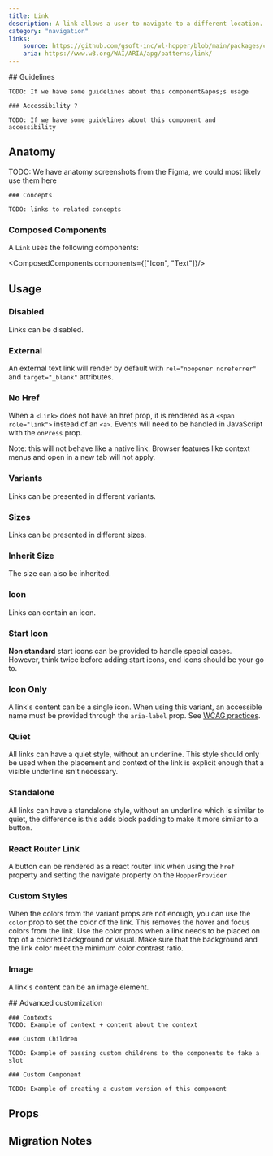 ```yaml
---
title: Link
description: A link allows a user to navigate to a different location.
category: "navigation"
links:
    source: https://github.com/gsoft-inc/wl-hopper/blob/main/packages/components/src/Link/src/Link.tsx
    aria: https://www.w3.org/WAI/ARIA/apg/patterns/link/
---
```


<Example src="Link/docs/preview" isOpen />

<FeatureFlag flag="next">
    ## Guidelines

    TODO: If we have some guidelines about this component&apos;s usage

    ### Accessibility ?

    TODO: If we have some guidelines about this component and accessibility
</FeatureFlag>

## Anatomy

<FeatureFlag flag="rc">
    TODO: We have anatomy screenshots from the Figma, we could most likely use them here

    ### Concepts

    TODO: links to related concepts
</FeatureFlag>

### Composed Components

A `Link` uses the following components:

<ComposedComponents components={["Icon", "Text"]}/>

## Usage

### Disabled

Links can be disabled.

<Example src="Link/docs/disabled" />

### External

An external text link will render by default with `rel="noopener noreferrer"` and `target="_blank"` attributes.

<Example src="Link/docs/external" />

### No Href

When a `<Link>` does not have an href prop, it is rendered as a `<span role="link">` instead of an `<a>`. Events will need to be handled in JavaScript with the `onPress` prop.

Note: this will not behave like a native link. Browser features like context menus and open in a new tab will not apply.

<Example src="Link/docs/noHref" />

### Variants

Links can be presented in different variants.

<Example src="Link/docs/variants" />

### Sizes

Links can be presented in different sizes.

<Example src="Link/docs/size" />

### Inherit Size

The size can also be inherited.

<Example src="Link/docs/inheritSize" />

### Icon

Links can contain an icon.

<Example src="Link/docs/icon" />

### Start Icon

**Non standard** start icons can be provided to handle special cases. However, think twice before adding start icons, end icons should be your go to.

<Example src="Link/docs/startIcon" />

### Icon Only

A link's content can be a single icon. When using this variant, an accessible name must be provided through the `aria-label` prop. See [WCAG practices](https://www.w3.org/TR/WCAG20-TECHS/ARIA6.html).

<Example src="Link/docs/iconOnly" />

### Quiet

All links can have a quiet style, without an underline. This style should only be used when the placement and context of the link is explicit enough that a visible underline isn’t necessary.

<Example src="Link/docs/quiet" />

### Standalone

All links can have a standalone style, without an underline which is similar to quiet, the difference is this adds block padding to make it more similar to a button.

<Example src="Link/docs/standalone" />

### React Router Link

A button can be rendered as a react router link when using the `href` property and setting the navigate property on the `HopperProvider`

<Example src="Link/docs/reactRouterLink" />

### Custom Styles

When the colors from the variant props are not enough, you can use the `color` prop to set the color of the link. This removes the hover and focus colors from the link. Use the color props when a link needs to be placed on top of a colored background or visual. Make sure that the background and the link color meet the minimum color contrast ratio.

<Example src="Link/docs/staticColor" />

### Image

A link's content can be an image element.

<Example src="Link/docs/image" />

<FeatureFlag flag="next">
    ## Advanced customization

    ### Contexts
    TODO: Example of context + content about the context

    ### Custom Children

    TODO: Example of passing custom childrens to the components to fake a slot

    ### Custom Component

    TODO: Example of creating a custom version of this component
</FeatureFlag>

## Props

<PropTable component="Link" />

## Migration Notes

<MigrateGuide src="Link/docs/migration-notes" />
